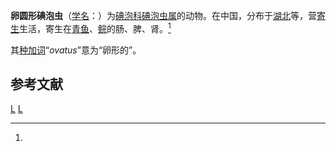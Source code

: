 {{Speciesbox
| genus = Myxobolus
| species = ovatus
| authority = (Nie et Li, 1992)<ref name='id9620'>{{cite web| url =http://www.bioinfo.cn/db05/BjdwSpecies.php?action=view&id=9620| title =卵圆形碘泡虫| work =《中国动物物种编目数据库》| publisher =中国科学院微生物研究所| author =中国科学院动物研究所| accessdate =2009-04-16| deadurl =yes| archiveurl =https://web.archive.org/web/20160305060036/http://www.bioinfo.cn/db05/BjdwSpecies.php?action=view&id=9620| archivedate =2016-03-05}}</ref>
}}

'''卵圆形碘泡虫'''（[[学名|学名]]：{{lang|la|''Myxobolus ovatus''}}）为[[碘泡科|碘泡科]][[碘泡虫属|碘泡虫属]]的动物。在中国，分布于[[湖北|湖北]]等，营[[寄生|寄生]]生活，寄生在[[青鱼|青鱼]]、[[鲩|鲩]]的肠、脾、肾。<ref name='id9620'/>

其[[种加词|种加词]]“''ovatus''”意为“卵形的”。

== 参考文献 ==
{{reflist}}

{{Wikispecies|Myxobolus ovatus}}

[[Category:碘泡虫属|L]]
[[Category:1992年描述的动物|L]]


{{Cnidarian-stub}}